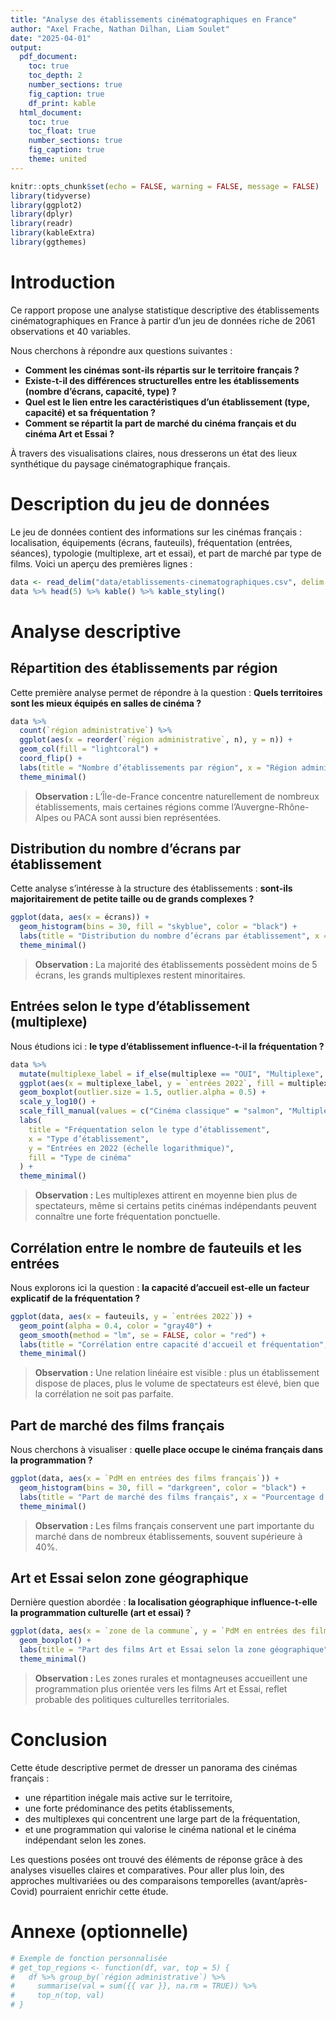 ```yaml
---
title: "Analyse des établissements cinématographiques en France"
author: "Axel Frache, Nathan Dilhan, Liam Soulet"
date: "2025-04-01"
output:
  pdf_document:
    toc: true
    toc_depth: 2
    number_sections: true
    fig_caption: true
    df_print: kable
  html_document:
    toc: true
    toc_float: true
    number_sections: true
    fig_caption: true
    theme: united
---
```


```r
knitr::opts_chunk$set(echo = FALSE, warning = FALSE, message = FALSE)
library(tidyverse)
library(ggplot2)
library(dplyr)
library(readr)
library(kableExtra)
library(ggthemes)
```

# Introduction

Ce rapport propose une analyse statistique descriptive des établissements cinématographiques en France à partir d’un jeu de données riche de 2061 observations et 40 variables. 

Nous cherchons à répondre aux questions suivantes :

- **Comment les cinémas sont-ils répartis sur le territoire français ?**
- **Existe-t-il des différences structurelles entre les établissements (nombre d’écrans, capacité, type) ?**
- **Quel est le lien entre les caractéristiques d’un établissement (type, capacité) et sa fréquentation ?**
- **Comment se répartit la part de marché du cinéma français et du cinéma Art et Essai ?**

À travers des visualisations claires, nous dresserons un état des lieux synthétique du paysage cinématographique français.

# Description du jeu de données

Le jeu de données contient des informations sur les cinémas français : localisation, équipements (écrans, fauteuils), fréquentation (entrées, séances), typologie (multiplexe, art et essai), et part de marché par type de films. Voici un aperçu des premières lignes :

```r
data <- read_delim("data/etablissements-cinematographiques.csv", delim = ";")
data %>% head(5) %>% kable() %>% kable_styling()
```

# Analyse descriptive

## Répartition des établissements par région

Cette première analyse permet de répondre à la question : **Quels territoires sont les mieux équipés en salles de cinéma ?**

```r
data %>% 
  count(`région administrative`) %>%
  ggplot(aes(x = reorder(`région administrative`, n), y = n)) +
  geom_col(fill = "lightcoral") +
  coord_flip() +
  labs(title = "Nombre d’établissements par région", x = "Région administrative", y = "Nombre d’établissements") +
  theme_minimal()
```

> **Observation :** L’Île-de-France concentre naturellement de nombreux établissements, mais certaines régions comme l’Auvergne-Rhône-Alpes ou PACA sont aussi bien représentées.

## Distribution du nombre d’écrans par établissement

Cette analyse s’intéresse à la structure des établissements : **sont-ils majoritairement de petite taille ou de grands complexes ?**

```r
ggplot(data, aes(x = écrans)) +
  geom_histogram(bins = 30, fill = "skyblue", color = "black") +
  labs(title = "Distribution du nombre d’écrans par établissement", x = "Nombre d’écrans", y = "Fréquence") +
  theme_minimal()
```

> **Observation :** La majorité des établissements possèdent moins de 5 écrans, les grands multiplexes restent minoritaires.

## Entrées selon le type d’établissement (multiplexe)

Nous étudions ici : **le type d’établissement influence-t-il la fréquentation ?**

```r
data %>%
  mutate(multiplexe_label = if_else(multiplexe == "OUI", "Multiplexe", "Cinéma classique")) %>%
  ggplot(aes(x = multiplexe_label, y = `entrées 2022`, fill = multiplexe_label)) +
  geom_boxplot(outlier.size = 1.5, outlier.alpha = 0.5) +
  scale_y_log10() +
  scale_fill_manual(values = c("Cinéma classique" = "salmon", "Multiplexe" = "skyblue")) +
  labs(
    title = "Fréquentation selon le type d’établissement",
    x = "Type d’établissement",
    y = "Entrées en 2022 (échelle logarithmique)",
    fill = "Type de cinéma"
  ) +
  theme_minimal()
```

> **Observation :** Les multiplexes attirent en moyenne bien plus de spectateurs, même si certains petits cinémas indépendants peuvent connaître une forte fréquentation ponctuelle.

## Corrélation entre le nombre de fauteuils et les entrées

Nous explorons ici la question : **la capacité d’accueil est-elle un facteur explicatif de la fréquentation ?**

```r
ggplot(data, aes(x = fauteuils, y = `entrées 2022`)) +
  geom_point(alpha = 0.4, color = "gray40") +
  geom_smooth(method = "lm", se = FALSE, color = "red") +
  labs(title = "Corrélation entre capacité d'accueil et fréquentation", x = "Nombre de fauteuils", y = "Entrées en 2022") +
  theme_minimal()
```

> **Observation :** Une relation linéaire est visible : plus un établissement dispose de places, plus le volume de spectateurs est élevé, bien que la corrélation ne soit pas parfaite.

## Part de marché des films français

Nous cherchons à visualiser : **quelle place occupe le cinéma français dans la programmation ?**

```r
ggplot(data, aes(x = `PdM en entrées des films français`)) +
  geom_histogram(bins = 30, fill = "darkgreen", color = "black") +
  labs(title = "Part de marché des films français", x = "Pourcentage d'entrées", y = "Nombre de cinémas") +
  theme_minimal()
```

> **Observation :** Les films français conservent une part importante du marché dans de nombreux établissements, souvent supérieure à 40%.

## Art et Essai selon zone géographique

Dernière question abordée : **la localisation géographique influence-t-elle la programmation culturelle (art et essai) ?**

```r
ggplot(data, aes(x = `zone de la commune`, y = `PdM en entrées des films Art et Essai`, fill = `zone de la commune`)) +
  geom_boxplot() +
  labs(title = "Part des films Art et Essai selon la zone géographique", x = "Zone de la commune", y = "% d'entrées Art et Essai", fill = "Zone") +
  theme_minimal()
```

> **Observation :** Les zones rurales et montagneuses accueillent une programmation plus orientée vers les films Art et Essai, reflet probable des politiques culturelles territoriales.

# Conclusion

Cette étude descriptive permet de dresser un panorama des cinémas français :

- une répartition inégale mais active sur le territoire,
- une forte prédominance des petits établissements,
- des multiplexes qui concentrent une large part de la fréquentation,
- et une programmation qui valorise le cinéma national et le cinéma indépendant selon les zones.

Les questions posées ont trouvé des éléments de réponse grâce à des analyses visuelles claires et comparatives. Pour aller plus loin, des approches multivariées ou des comparaisons temporelles (avant/après-Covid) pourraient enrichir cette étude.

# Annexe (optionnelle)

```r
# Exemple de fonction personnalisée
# get_top_regions <- function(df, var, top = 5) {
#   df %>% group_by(`région administrative`) %>%
#     summarise(val = sum({{ var }}, na.rm = TRUE)) %>%
#     top_n(top, val)
# }
```
